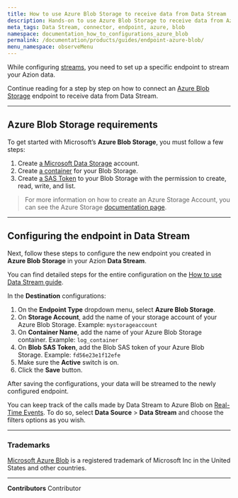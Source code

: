 ```yaml
---
title: How to use Azure Blob Storage to receive data from Data Stream
description: Hands-on to use Azure Blob Storage to receive data from Azion Data Stream.
meta_tags: Data Stream, connector, endpoint, azure, blob
namespace: documentation_how_to_configurations_azure_blob
permalink: /documentation/products/guides/endpoint-azure-blob/
menu_namespace: observeMenu
---
```


While configuring [streams](/en/documentation/products/observe/data-stream/), you need to set up a specific endpoint to stream your Azion data.

Continue reading for a step by step on how to connect an [Azure Blob Storage](https://azure.microsoft.com/en-us/products/storage/blobs) endpoint to receive data from Data Stream.

---

## Azure Blob Storage requirements

To get started with Microsoft’s **Azure Blob Storage**, you must follow a few steps:

1. Create [a Microsoft Data Storage](https://portal.azure.com/#create/Microsoft.StorageAccount) account.
2. Create [a container](https://learn.microsoft.com/en-us/azure/storage/blobs/storage-blob-container-create) for your Blob Storage.
3. Create [a SAS Token](https://learn.microsoft.com/en-us/azure/storage/common/storage-sas-overview) to your Blob Storage with the permission to create, read, write, and list.

> For more information on how to create an Azure Storage Account, you can see the Azure Storage [documentation page](https://learn.microsoft.com/en-us/azure/storage/).

---

## Configuring the endpoint in Data Stream

Next, follow these steps to configure the new endpoint you created in **Azure Blob Storage** in your Azion **Data Stream**.

You can find detailed steps for the entire configuration on the [How to use Data Stream guide](/en/documentation/products/guides/use-data-stream/).

In the **Destination** configurations:

1. On the **Endpoint Type** dropdown menu, select **Azure Blob Storage**.
2. On **Storage Account**, add the name of your storage account of your Azure Blob Storage. Example: `mystorageaccount`
3. On **Container Name**, add the name of your Azure Blob Storage container. Example: `log_container`
4. On **Blob SAS Token**, add the Blob SAS token of your Azure Blob Storage. Example: `fd56e23e1f12efe`
5. Make sure the **Active** switch is on.
6. Click the **Save** button.

After saving the configurations, your data will be streamed to the newly configured endpoint.

You can keep track of the calls made by Data Stream to Azure Blob on [Real-Time Events](/en/documentation/products/observe/real-time-events/). To do so, select **Data Source** > **Data Stream** and choose the filters options as you wish.

---

### Trademarks

[Microsoft Azure Blob](https://www.microsoft.com/en-us/legal/intellectualproperty/Trademarks/) is a registered trademark of Microsoft Inc in the United States and other countries.



---


**Contributors** <ContributorList>Contributor</ContributorList>
